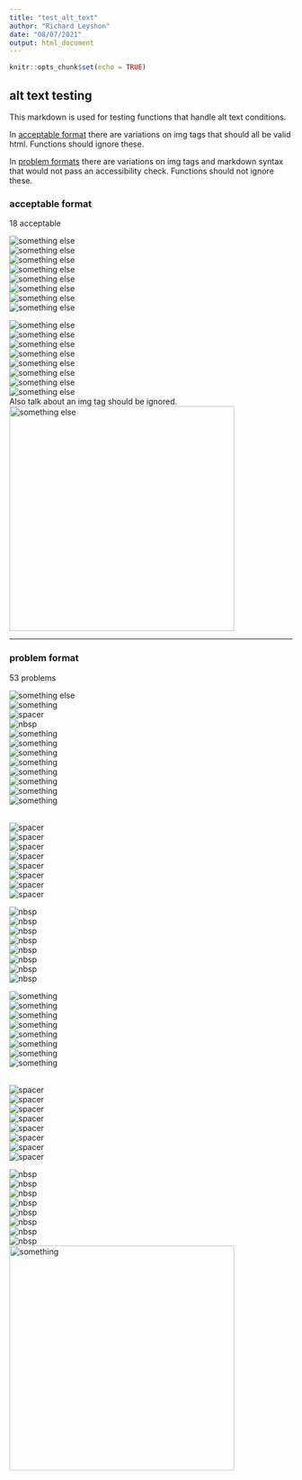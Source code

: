 ```yaml
---
title: "test_alt_text"
author: "Richard Leyshon"
date: "08/07/2021"
output: html_document
---
```


```r
knitr::opts_chunk$set(echo = TRUE)
```

## alt text testing

This markdown is used for testing functions that handle alt text conditions. 

In [acceptable format](#accept) there are variations on img tags that should all
be valid html. Functions should ignore these.

In [problem formats](#problems) there are variations on img tags and markdown
syntax that would not pass an accessibility check. Functions should not ignore
these.

### acceptable format{#accept}

18 acceptable

<img src="something" alt="something else" />
<br>
<img src="something" alt="something else"/>
<br>
<img src = "something" alt="something else"/>
<br>
<img src="something" alt = "something else"/>
<br>
<img src = "something" alt = "something else"/>
<br>
<img src = "something" alt="something else" />
<br>
<img src="something" alt = "something else" />
<br>
<img src = "something" alt = "something else" />

<img src='something' alt='something else' />
<br>
<img src='something' alt='something else'/>
<br>
<img src = 'something' alt='something else'/>
<br>
<img src='something' alt = 'something else'/>
<br>
<img src = 'something' alt = 'something else'/>
<br>
<img src = 'something' alt='something else' />
<br>
<img src='something' alt = 'something else' />
<br>
<img src = 'something' alt = 'something else' />
<br>
Also talk about an img tag should be ignored.
<br>
<img src = "something" alt = "something else" height = "400" width = "400"/>

***

### problem format{#problems}

53 problems

![something else](something)
<br>
![something](something)
<br>
![spacer](something)
<br>
![nbsp](something)
<br>
<img src="something" alt="something" />
<br>
<img src="something" alt="something"/>
<br>
<img src="something" alt = "something"/>
<br>
<img src = "something" alt="something"/>
<br>
<img src = "something" alt = "something"/>
<br>
<img src="something" alt = "something" />
<br>
<img src = "something" alt="something" />
<br>
<img src = "something" alt = "something" />

<br>
<img src="something" alt="spacer"/>
<br>
<img src = "something" alt="spacer"/>
<br>
<img src="something" alt = "spacer"/>
<br>
<img src = "something" alt = "spacer"/>
<br>
<img src="something" alt="spacer" />
<br>
<img src = "something" alt="spacer" />
<br>
<img src="something" alt = "spacer" />
<br>
<img src = "something" alt = "spacer" />
<br>

<img src="something" alt="nbsp"/>
<br>
<img src = "something" alt="nbsp"/>
<br>
<img src="something" alt = "nbsp"/>
<br>
<img src = "something" alt = "nbsp"/>
<br>
<img src="something" alt="nbsp" />
<br>
<img src = "something" alt="nbsp" />
<br>
<img src="something" alt = "nbsp" />
<br>
<img src = "something" alt = "nbsp" />
<br>

<img src='something' alt='something' />
<br>
<img src='something' alt='something'/>
<br>
<img src='something' alt = 'something'/>
<br>
<img src = 'something' alt='something'/>
<br>
<img src = 'something' alt = 'something'/>
<br>
<img src='something' alt = 'something' />
<br>
<img src = 'something' alt='something' />
<br>
<img src = 'something' alt = 'something' />

<br>
<img src='something' alt='spacer'/>
<br>
<img src = 'something' alt='spacer'/>
<br>
<img src='something' alt = 'spacer'/>
<br>
<img src = 'something' alt = 'spacer'/>
<br>
<img src='something' alt='spacer' />
<br>
<img src = 'something' alt='spacer' />
<br>
<img src='something' alt = 'spacer' />
<br>
<img src = 'something' alt = 'spacer' />
<br>

<img src='something' alt='nbsp'/>
<br>
<img src = 'something' alt='nbsp'/>
<br>
<img src='something' alt = 'nbsp'/>
<br>
<img src = 'something' alt = 'nbsp'/>
<br>
<img src='something' alt='nbsp' />
<br>
<img src = 'something' alt='nbsp' />
<br>
<img src='something' alt = 'nbsp' />
<br>
<img src = 'something' alt = 'nbsp' />
<br>
<img src = "something" alt = "something" height = "400" width = "400"/>